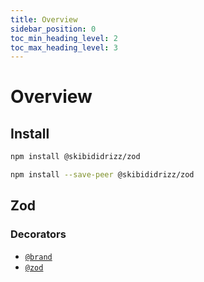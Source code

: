 ```yaml
---
title: Overview
sidebar_position: 0
toc_min_heading_level: 2
toc_max_heading_level: 3
---
```



# Overview

## Install

<Tabs>
<TabItem value="spec" label="In a spec" default>

```bash
npm install @skibididrizz/zod
```

</TabItem>
<TabItem value="library" label="In a library" default>

```bash
npm install --save-peer @skibididrizz/zod
```

</TabItem>
</Tabs>

## Zod

### Decorators

- [`@brand`](./decorators.md#@Zod.brand)
- [`@zod`](./decorators.md#@Zod.zod)
